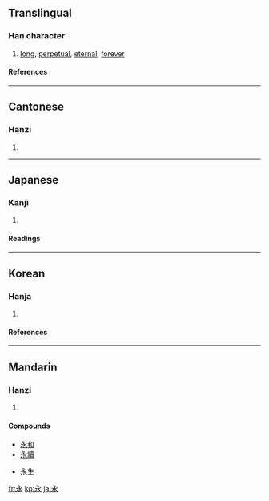 ==Translingual==
{{stroke order|type=animate}}
===Han character===
{{Han char|rn=85|rad=水|as=01|sn=5|four=3023<sub>2</sub>|canj=戈弓水 (INE)}}
# [[long]], [[perpetual]], [[eternal]], [[forever]]
====References====
{{Han ref|kx=0603.040|dkj=17088|dj=0996.040|hdz=31546.030|uh=6C38|ud=27704|bh=A5C3|bd=42435}}

----

==Cantonese==
===Hanzi===
{{yue-hanzi|jyut=|y=[[wing5]]}}
# {{defn|Cantonese}}

----
==Japanese==
===Kanji===
{{ja-kanji|grade=5|rs=水01}}
# {{defn|Japanese}} 
====Readings====
{{ja-readings|on=[[えい]] (ei), [[よう]] (yō)|kun=[[ながい]] (nagai), [[とこしえに]] (tokoshieni)}}

----
==Korean==
===Hanja===
{{ko-hanja|hangeul=영|eumhun=|rv=yeong|mr=yŏng|y=yeng}}
# {{defn|Korean}}
====References====
{{Hanja ref|nav=10626}}
----

==Mandarin==
===Hanzi===
{{cmn-hanzi|pin=[[yǒng]] ([[yong3]])|wg=[[yung3|yung<sup>3</sup>]]}}
# {{defn|Mandarin}}

====Compounds====
{{top2}}
*[[永和]]
*[[永續]]
{{mid2}}
*[[永生]]
{{bottom}}

[[fr:永]]
[[ko:永]]
[[ja:永]]